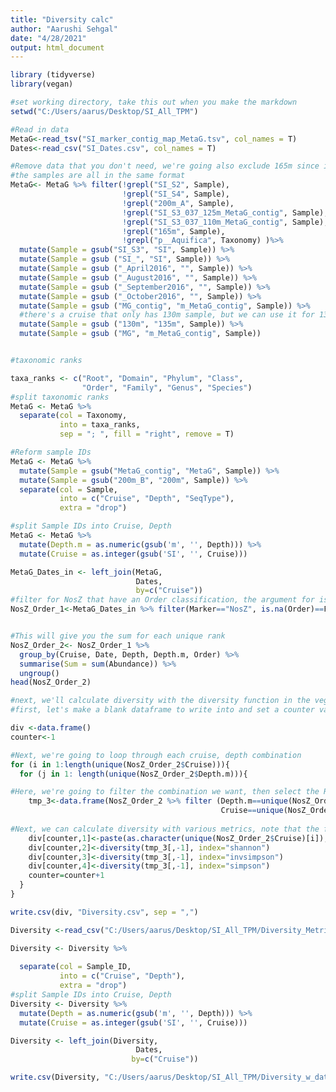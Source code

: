 ---
title: "Diversity calc"
author: "Aarushi Sehgal"
date: "4/28/2021"
output: html_document
---

```{r}
library (tidyverse)
library(vegan)

#set working directory, take this out when you make the markdown
setwd("C:/Users/aarus/Desktop/SI_All_TPM")

#Read in data
MetaG<-read_tsv("SI_marker_contig_map_MetaG.tsv", col_names = T)
Dates<-read_csv("SI_Dates.csv", col_names = T)

#Remove data that you don't need, we're going also exclude 165m since it's got low sampling, also, we're going to make sure 
#the samples are all in the same format
MetaG<- MetaG %>% filter(!grepl("SI_S2", Sample),
                         !grepl("SI_S4", Sample),
                         !grepl("200m_A", Sample),
                         !grepl("SI_S3_037_125m_MetaG_contig", Sample),
                         !grepl("SI_S3_037_110m_MetaG_contig", Sample),
                         !grepl("165m", Sample),
                         !grepl("p__Aquifica", Taxonomy) )%>%
  mutate(Sample = gsub("SI_S3", "SI", Sample)) %>%
  mutate(Sample = gsub ("SI_", "SI", Sample)) %>%
  mutate(Sample = gsub ("_April2016", "", Sample)) %>%
  mutate(Sample = gsub ("_August2016", "", Sample)) %>%
  mutate(Sample = gsub ("_September2016", "", Sample)) %>%
  mutate(Sample = gsub ("_October2016", "", Sample)) %>%
  mutate(Sample = gsub ("MG_contig", "m_MetaG_contig", Sample)) %>%
  #there's a cruise that only has 130m sample, but we can use it for 135m
  mutate(Sample = gsub ("130m", "135m", Sample)) %>%
  mutate(Sample = gsub ("MG", "m_MetaG_contig", Sample))


#taxonomic ranks

taxa_ranks <- c("Root", "Domain", "Phylum", "Class",
                "Order", "Family", "Genus", "Species")
#split taxonomic ranks
MetaG <- MetaG %>%
  separate(col = Taxonomy,
           into = taxa_ranks,
           sep = "; ", fill = "right", remove = T)

#Reform sample IDs
MetaG <- MetaG %>% 
  mutate(Sample = gsub("MetaG_contig", "MetaG", Sample)) %>% 
  mutate(Sample = gsub("200m_B", "200m", Sample)) %>% 
  separate(col = Sample,
           into = c("Cruise", "Depth", "SeqType"),
           extra = "drop")

#split Sample IDs into Cruise, Depth
MetaG <- MetaG %>%
  mutate(Depth.m = as.numeric(gsub('m', '', Depth))) %>% 
  mutate(Cruise = as.integer(gsub('SI', '', Cruise)))

MetaG_Dates_in <- left_join(MetaG,
                            Dates,
                            by=c("Cruise"))
#filter for NosZ that have an Order classification, the argument for is.na() reflects the rank you want to look at
NosZ_Order_1<-MetaG_Dates_in %>% filter(Marker=="NosZ", is.na(Order)==F)


#This will give you the sum for each unique rank
NosZ_Order_2<- NosZ_Order_1 %>%
  group_by(Cruise, Date, Depth, Depth.m, Order) %>%
  summarise(Sum = sum(Abundance)) %>%
  ungroup()
head(NosZ_Order_2)

#next, we'll calculate diversity with the diversity function in the vegan package
#first, let's make a blank dataframe to write into and set a counter variable

div <-data.frame()
counter<-1

#Next, we're going to loop through each cruise, depth combination
for (i in 1:length(unique(NosZ_Order_2$Cruise))){
  for (j in 1: length(unique(NosZ_Order_2$Depth.m))){

#Here, we're going to filter the combination we want, then select the Rank and Sum columns (giving a NX2 dataframe)  
    tmp_3<-data.frame(NosZ_Order_2 %>% filter (Depth.m==unique(NosZ_Order_2$Depth.m)[j], 
                                               Cruise==unique(NosZ_Order_2$Cruise)[i])) %>% select(Order, Sum)
    
#Next, we can calculate diversity with various metrics, note that the first column is dropped, since diversity wants a numeric vector    
    div[counter,1]<-paste(as.character(unique(NosZ_Order_2$Cruise)[i]),as.character(unique(NosZ_Order_2$Depth)[j]), sep="_")
    div[counter,2]<-diversity(tmp_3[,-1], index="shannon")
    div[counter,3]<-diversity(tmp_3[,-1], index="invsimpson")
    div[counter,4]<-diversity(tmp_3[,-1], index="simpson")
    counter=counter+1
  }
}

write.csv(div, "Diversity.csv", sep = ",")


```

```{r}
Diversity <-read_csv("C:/Users/aarus/Desktop/SI_All_TPM/Diversity_Metrics.csv", col_names = T)

Diversity <- Diversity %>% 
 
  separate(col = Sample_ID,
           into = c("Cruise", "Depth"),
           extra = "drop")
#split Sample IDs into Cruise, Depth
Diversity <- Diversity %>%
  mutate(Depth = as.numeric(gsub('m', '', Depth))) %>% 
  mutate(Cruise = as.integer(gsub('SI', '', Cruise)))

Diversity <- left_join(Diversity,
                            Dates,
                           by=c("Cruise"))

write.csv(Diversity, "C:/Users/aarus/Desktop/SI_All_TPM/Diversity_w_dates.csv")
```